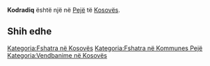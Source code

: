 {{Fshat në 
 | Emri                = Kodradiq
 | EmriAlt                = 
 | NAME_SHORT_FORM=      
 | NAME_GENERIC=      
 | NAME_SORT_NAME_RO=      KODRADIQ
 | FULL_NAME_RO = Kodradiq
 | FULL_NAME_ND_RO=Kodradiq
 | SORT_NAME_RG=KODRADIQ
 | FULL_NAME_RG=Kodradiq
 | FULL_NAME_ND_RG=Kodradiq
 | SRP_NAME_SHORT_FORM=      
 | SRP_NAME_GENERIC=      
 | SRP_NAME_SORT_NAME_RO=      
 | SRP_FULL_NAME_RO = 
 | SRP_FULL_NAME_ND_RO=
 | SRP_SORT_NAME_RG=
 | SRP_FULL_NAME_RG=
 | SRP_FULL_NAME_ND_RG=
 | Emri (Rasa dhanore) = 
 | Figura              = 
 | Shteti              = Kosovo
 | Komuna              = Pejë
 | Kodi postar         = 
 | Sipërfaqja          = 

 | Popullsia           = 

 | Regj. i popullsisë  = 
 | Dend. e popullsisë  = 
 | Faqja zyrtare       = 
 <!--- Koordinatat ----> 
 | Gjerësia            = 42.561389
 | Gjatësia            = 20.401389
 | Lartësia            = 
}}
'''Kodradiq''' është një [[]] në [[Pejë]] të [[Kosovës]].

<!-- == Gjeografia == -->
<!-- == Historia == -->
<!-- == Demografia == -->
== Shih edhe ==
{{Komuna Pejë}}
{{Kosovo-Administrata-Cung}}

[[Kategoria:Fshatra në Kosovës]]
[[Kategoria:Fshatra në Kommunes Pejë]]
[[Kategoria:Vendbanime në Kosovës]]